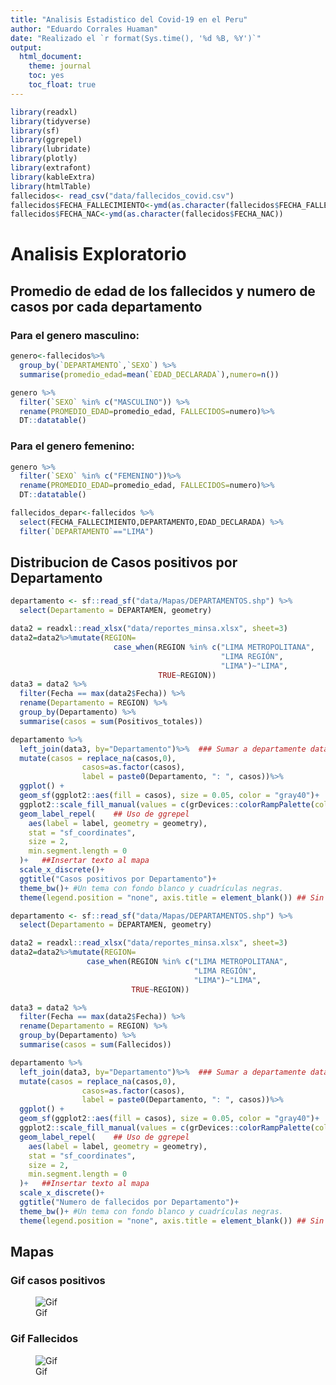 ---
title: "Analisis Estadistico del Covid-19 en el Peru"
author: "Eduardo Corrales Huaman"
date: "Realizado el `r format(Sys.time(), '%d %B, %Y')`"
output:
  html_document:
    theme: journal
    toc: yes
    toc_float: true
---

```{r configuracion_inicial,echo=FALSE,comment=F,warning=FALSE,message=FALSE}
library(readxl)
library(tidyverse)
library(sf)
library(ggrepel)
library(lubridate)
library(plotly)
library(extrafont)
library(kableExtra)
library(htmlTable)
fallecidos<- read_csv("data/fallecidos_covid.csv")
fallecidos$FECHA_FALLECIMIENTO<-ymd(as.character(fallecidos$FECHA_FALLECIMIENTO))
fallecidos$FECHA_NAC<-ymd(as.character(fallecidos$FECHA_NAC))
```

# Analisis Exploratorio

## Promedio de edad de los fallecidos y numero de casos por cada departamento

### Para el genero masculino:
```{r masculino, echo=FALSE,fig.height=30,warning=FALSE,message=FALSE}
genero<-fallecidos%>% 
  group_by(`DEPARTAMENTO`,`SEXO`) %>%
  summarise(promedio_edad=mean(`EDAD_DECLARADA`),numero=n())

genero %>%
  filter(`SEXO` %in% c("MASCULINO")) %>%
  rename(PROMEDIO_EDAD=promedio_edad, FALLECIDOS=numero)%>%
  DT::datatable()

```

### Para el genero femenino: 
```{r femenino, echo=FALSE,fig.height=30,warning=FALSE,message=FALSE}
genero %>%
  filter(`SEXO` %in% c("FEMENINO"))%>%
  rename(PROMEDIO_EDAD=promedio_edad, FALLECIDOS=numero)%>%
  DT::datatable()


```


```{r filtro, echo=FALSE,fig.height=30,warning=FALSE,message=FALSE}
fallecidos_depar<-fallecidos %>%
  select(FECHA_FALLECIMIENTO,DEPARTAMENTO,EDAD_DECLARADA) %>%
  filter(`DEPARTAMENTO`=="LIMA")
```

## Distribucion de Casos positivos por Departamento

```{r PositivosCovidRegion, echo=FALSE,fig.height=6,warning=FALSE,message=FALSE}
departamento <- sf::read_sf("data/Mapas/DEPARTAMENTOS.shp") %>%
  select(Departamento = DEPARTAMEN, geometry)

data2 = readxl::read_xlsx("data/reportes_minsa.xlsx", sheet=3)
data2=data2%>%mutate(REGION=
                       case_when(REGION %in% c("LIMA METROPOLITANA",
                                               "LIMA REGIÓN",
                                               "LIMA")~"LIMA",
                                 TRUE~REGION))
data3 = data2 %>%
  filter(Fecha == max(data2$Fecha)) %>%
  rename(Departamento = REGION) %>%
  group_by(Departamento) %>%
  summarise(casos = sum(Positivos_totales))

departamento %>%
  left_join(data3, by="Departamento")%>%  ### Sumar a departamente data3 haciendo interseccion en Departamento
  mutate(casos = replace_na(casos,0),   
                casos=as.factor(casos),
                label = paste0(Departamento, ": ", casos))%>%  
  ggplot() +
  geom_sf(ggplot2::aes(fill = casos), size = 0.05, color = "gray40")+  ##Proyecion de mapas con varios colores
  ggplot2::scale_fill_manual(values = c(grDevices::colorRampPalette(colors = c("#FFF5F0","#FB6A4A", "#67000D"))(length(unique(data3$casos)))))+
  geom_label_repel(    ## Uso de ggrepel
    aes(label = label, geometry = geometry),
    stat = "sf_coordinates", 
    size = 2,
    min.segment.length = 0
  )+   ##Insertar texto al mapa
  scale_x_discrete()+
  ggtitle("Casos positivos por Departamento")+
  theme_bw()+ #Un tema con fondo blanco y cuadrículas negras.
  theme(legend.position = "none", axis.title = element_blank()) ## Sin leyenda y sin titulo de eje
```

```{r FallecidosCovidRegion, echo=FALSE,fig.height=6,warning=FALSE,message=FALSE}
departamento <- sf::read_sf("data/Mapas/DEPARTAMENTOS.shp") %>%
  select(Departamento = DEPARTAMEN, geometry)

data2 = readxl::read_xlsx("data/reportes_minsa.xlsx", sheet=3)
data2=data2%>%mutate(REGION=
                 case_when(REGION %in% c("LIMA METROPOLITANA",
                                         "LIMA REGIÓN",
                                         "LIMA")~"LIMA",
                           TRUE~REGION))

data3 = data2 %>%
  filter(Fecha == max(data2$Fecha)) %>%
  rename(Departamento = REGION) %>%
  group_by(Departamento) %>%
  summarise(casos = sum(Fallecidos))

departamento %>%
  left_join(data3, by="Departamento")%>%  ### Sumar a departamente data3 haciendo interseccion en Departamento
  mutate(casos = replace_na(casos,0),   
                casos=as.factor(casos),
                label = paste0(Departamento, ": ", casos))%>%  
  ggplot() +
  geom_sf(ggplot2::aes(fill = casos), size = 0.05, color = "gray40")+  ##Proyecion de mapas con varios colores
  ggplot2::scale_fill_manual(values = c(grDevices::colorRampPalette(colors = c("#FFF5F0","#FB6A4A", "#67000D"))(length(unique(data3$casos)))))+
  geom_label_repel(    ## Uso de ggrepel
    aes(label = label, geometry = geometry),
    stat = "sf_coordinates", 
    size = 2,
    min.segment.length = 0
  )+   ##Insertar texto al mapa
  scale_x_discrete()+
  ggtitle("Numero de fallecidos por Departamento")+
  theme_bw()+ #Un tema con fondo blanco y cuadrículas negras.
  theme(legend.position = "none", axis.title = element_blank()) ## Sin leyenda y sin titulo de eje

```
## Mapas
### Gif casos positivos 
<p align = center>
![Gif](Img/peruheatmap-es-covid-hasta-latest.gif)</p>

### Gif Fallecidos 
<p align = center>
![Gif](Img/peruheatmap-es-fallecidos-covid-hasta-latest.gif)</p>